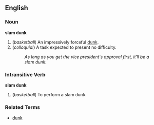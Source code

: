 ==English==

===Noun===
'''slam dunk'''

# (''basketball'') An impressively forceful [[dunk]].
# (''colloquial'') A task expected to present no difficulty.
#: ''As long as you get the vice president's approval first, it'll be a slam dunk.''

===Intransitive Verb===
'''slam dunk'''

# (''basketball'') To perform a slam dunk.

===Related Terms===
*[[dunk]]